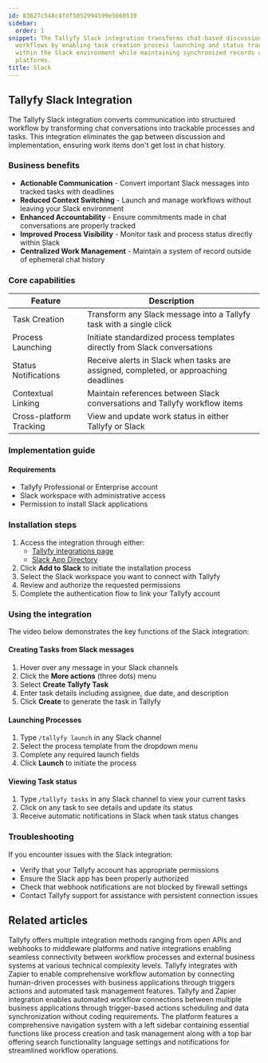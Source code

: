 ```yaml
---
id: 83627c548c4fdf5052994599e5660519
sidebar:
  order: 1
snippet: The Tallyfy Slack integration transforms chat-based discussions into structured
  workflows by enabling task creation process launching and status tracking directly
  within the Slack environment while maintaining synchronized records across both
  platforms.
title: Slack
---
```


## Tallyfy Slack Integration

The Tallyfy Slack integration converts communication into structured workflow by transforming chat conversations into trackable processes and tasks. This integration eliminates the gap between discussion and implementation, ensuring work items don't get lost in chat history.

### Business benefits

- **Actionable Communication** - Convert important Slack messages into tracked tasks with deadlines
- **Reduced Context Switching** - Launch and manage workflows without leaving your Slack environment
- **Enhanced Accountability** - Ensure commitments made in chat conversations are properly tracked
- **Improved Process Visibility** - Monitor task and process status directly within Slack
- **Centralized Work Management** - Maintain a system of record outside of ephemeral chat history

### Core capabilities

| Feature | Description |
|---------|------------|
| Task Creation | Transform any Slack message into a Tallyfy task with a single click |
| Process Launching | Initiate standardized process templates directly from Slack conversations |
| Status Notifications | Receive alerts in Slack when tasks are assigned, completed, or approaching deadlines |
| Contextual Linking | Maintain references between Slack conversations and Tallyfy workflow items |
| Cross-platform Tracking | View and update work status in either Tallyfy or Slack |

### Implementation guide

#### Requirements

- Tallyfy Professional or Enterprise account
- Slack workspace with administrative access
- Permission to install Slack applications

### Installation steps

1. Access the integration through either:
   - [Tallyfy integrations page](https://tallyfy.com/integrations/)
   - [Slack App Directory](https://slack.com/apps/AF15436JJ-tallyfy)
2. Click **Add to Slack** to initiate the installation process
3. Select the Slack workspace you want to connect with Tallyfy
4. Review and authorize the requested permissions
5. Complete the authentication flow to link your Tallyfy account

### Using the integration

The video below demonstrates the key functions of the Slack integration:

<lite-vimeo videoid="348671293"></lite-vimeo>

#### Creating Tasks from Slack messages

1. Hover over any message in your Slack channels
2. Click the **More actions** (three dots) menu
3. Select **Create Tallyfy Task**
4. Enter task details including assignee, due date, and description
5. Click **Create** to generate the task in Tallyfy

#### Launching Processes

1. Type `/tallyfy launch` in any Slack channel
2. Select the process template from the dropdown menu
3. Complete any required launch fields
4. Click **Launch** to initiate the process

#### Viewing Task status

1. Type `/tallyfy tasks` in any Slack channel to view your current tasks
2. Click on any task to see details and update its status
3. Receive automatic notifications in Slack when task status changes

### Troubleshooting

If you encounter issues with the Slack integration:
- Verify that your Tallyfy account has appropriate permissions
- Ensure the Slack app has been properly authorized
- Check that webhook notifications are not blocked by firewall settings
- Contact Tallyfy support for assistance with persistent connection issues


## Related articles
<CardGrid>
<LinkTitleCard header="<b>Pro > Integrations</b>" href="/products/pro/integrations/" > Tallyfy offers multiple integration methods ranging from open APIs and webhooks to middleware platforms and native integrations enabling seamless connectivity between workflow processes and external business systems at various technical complexity levels. </LinkTitleCard>
<LinkTitleCard header="<b>Zapier > Tallyfy & Zapier</b>" href="/products/pro/integrations/middleware/zapier/how-can-i-improve-task-management-with-tallyfy/" > Tallyfy integrates with Zapier to enable comprehensive workflow automation by connecting human-driven processes with business applications through triggers actions and automated task management features. </LinkTitleCard>
<LinkTitleCard header="<b>Middleware > Zapier</b>" href="/products/pro/integrations/middleware/zapier/" > Tallyfy and Zapier integration enables automated workflow connections between multiple business applications through trigger-based actions scheduling and data synchronization without coding requirements. </LinkTitleCard>
<LinkTitleCard header="<b>Tutorials > Navigate Tallyfy</b>" href="/products/pro/tutorials/navigate-tallyfy/" > The platform features a comprehensive navigation system with a left sidebar containing essential functions like process creation and task management along with a top bar offering search functionality language settings and notifications for streamlined workflow operations. </LinkTitleCard>
</CardGrid>